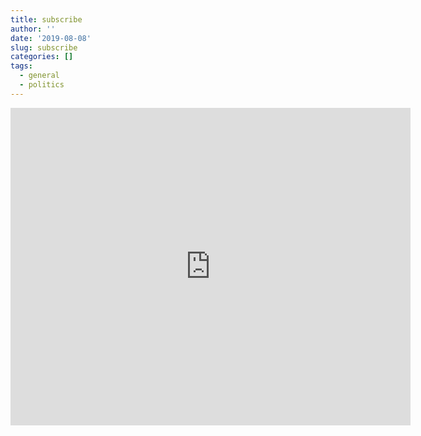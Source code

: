 ```yaml
---
title: subscribe
author: ''
date: '2019-08-08'
slug: subscribe
categories: []
tags:
  - general
  - politics
---
```


<iframe src="https://docs.google.com/forms/d/e/1FAIpQLSdXPRqnVfyLFjyKmNMS7omRgEEMwPDx5xeLtff96CRSdi6TxA/viewform?embedded=true" width="640" height="508" frameborder="0" marginheight="0" marginwidth="0">Loading…</iframe>